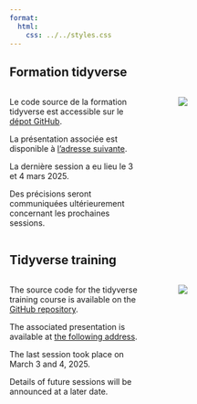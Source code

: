 ```yaml
---
format:
  html:
    css: ../../styles.css
---
```


::: {.content-visible when-profile="french"}
# Formation tidyverse

::::: columns
::: {.column width="50%"}
Le code source de la formation tidyverse est accessible sur le [dépot GitHub](https://github.com/umr-marbec/tidyverse-training){.external target=“_blank”}.

La présentation associée est disponible à [l'adresse suivante](https://umr-marbec.github.io/tidyverse-training/){.external target=“_blank”}.

La dernière session a eu lieu le 3 et 4 mars 2025.

Des précisions seront communiquées ultérieurement concernant les prochaines sessions.
:::

:::{.column width="5%"}
:::

::: {.column width="45%"}
![](../../ressources/formations/tidyverse/image_intro_tidyverse.png){fig-align="center"}
:::
:::::

:::

::: {.content-visible when-profile="english"}
# Tidyverse training

::::: columns
::: {.column width="50%"}
The source code for the tidyverse training course is available on the [GitHub repository](https://github.com/umr-marbec/tidyverse-training){.external target=“_blank”}.

The associated presentation is available at [the following address](https://umr-marbec.github.io/tidyverse-training/){.external target=“_blank”}.

The last session took place on March 3 and 4, 2025.

Details of future sessions will be announced at a later date.
:::

:::{.column width="5%"}
:::

::: {.column width="45%"}
![](../../ressources/formations/tidyverse/image_intro_tidyverse.png){fig-align="center"}
:::
:::::

:::